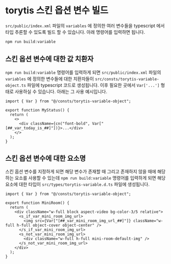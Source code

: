 # torytis 스킨 옵션 변수 빌드

`src/public/index.xml` 파일의 `variables` 에 정의한 여러 변수들을 typescript 에서 타입 추론할 수 있도록 빌드 할 수 있습니다. 아래 명령어를 입력하면 됩니다.

```bash
npm run build:variable
```

## 스킨 옵션 변수에 대한 값 치환자

`npm run build:variable` 명령어를 입력하게 되면 `src/public/index.xml` 파일의 `variables` 에 정의한 변수들에 대한 치환자들이 `src/consts/torytis-variable-object.ts` 파일에 typescript 코드로 생성됩니다. 이후 필요한 곳에서 `Var['...']` 형태로 사용하실 수 있습니다.
아래는 그 사용 예시입니다.

```tsx
import { Var } from "@/consts/torytis-variable-object";

export function MyStatus() {
  return (
    <>
      <div className={cn("font-bold", Var["[##_var_today_is_##]"])}>...</div>
    </>
  );
}
```

## 스킨 옵션 변수에 대한 요소명

스킨 옵션 변수를 지정하게 되면 해당 변수가 존재할 때 그리고 존재하지 않을 때에 해당하는 요소를 사용할 수 있는데 `npm run build:variable` 명령어를 입력하게 되면 해당 요소에 대한 타입이 `src/types/torytis-variable.d.ts` 파일에 생성됩니다.

```tsx
import { Var } from "@/consts/torytis-variable-object";

export function MiniRoom() {
  return (
    <div className="w-full block aspect-video bg-color-3/5 relative">
      <s_if_var_mini_room_img_url>
        <img src={Var["[##_var_mini_room_img_url_##]"]} className="w-full h-full object-cover object-center" />
      </s_if_var_mini_room_img_url>
      <s_not_var_mini_room_img_url>
        <div className="w-full h-full mini-room-default-img" />
      </s_not_var_mini_room_img_url>
    </div>
  );
}
```
